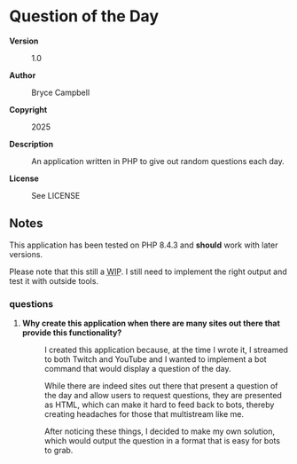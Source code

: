 =Question of the Day=

<dl>
<dt style="font-weight:bold">Version</dt>
<dd><p>1.0</p></dd>

<dt style="font-weight:bold">Author</dt>
<dd><p>Bryce Campbell</p></dd>

<dt style="font-weight:bold">Copyright</dt>
<dd><p>2025</p></dd>

<dt style="font-weight:bold">Description</dt>
<dd><p>An application written in PHP to give out random questions each day.</p></dd>

<dt style="font-weight:bold">License</dt>
<dd><p>See LICENSE</p></dd>
</dl>

==Notes==

This application has been tested on PHP 8.4.3 and <strong>should</strong> 
work with later versions.

<p>Please note that this still a <abbr title="Work in Progress">WIP</abbr>. 
I still need to implement the right output and test it with outside tools.</p>

===questions===

<ol>
<li>
<dl>
<dt style="font-weight:bold">Why create this application when there are many sites out there that provide this functionality?</dt>
<dd>
<p>I created this application because, at the time I wrote it, 
I streamed to both Twitch and YouTube and I wanted to implement a bot 
command that would display a question of the day.</p>
<p>While there are indeed sites out there that present a question of the day 
and allow users to request questions, they are presented as HTML, 
which can make it hard to feed back to bots, 
thereby creating headaches for those that multistream like me.</p>
<p>After noticing these things, I decided to make my own solution, 
which would output the question in a format that is easy for bots to grab.</p>
</dd>
</dl>
</li>
</ol>